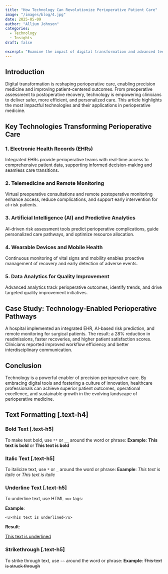 ```yaml
---
title: "How Technology Can Revolutionize Perioperative Patient Care"
image: "/images/blog/4.jpg"
date: 2025-05-09
author: "Allium Johnson"
categories:
  - Technology
  - Insights
draft: false

excerpt: "Examine the impact of digital transformation and advanced technologies on perioperative care, precision medicine, and patient-centered outcomes."
---
```


## Introduction

Digital transformation is reshaping perioperative care, enabling precision medicine and improving patient-centered outcomes. From preoperative assessment to postoperative recovery, technology is empowering clinicians to deliver safer, more efficient, and personalized care. This article highlights the most impactful technologies and their applications in perioperative medicine.

## Key Technologies Transforming Perioperative Care

### 1. Electronic Health Records (EHRs)
Integrated EHRs provide perioperative teams with real-time access to comprehensive patient data, supporting informed decision-making and seamless care transitions.

### 2. Telemedicine and Remote Monitoring
Virtual preoperative consultations and remote postoperative monitoring enhance access, reduce complications, and support early intervention for at-risk patients.

### 3. Artificial Intelligence (AI) and Predictive Analytics
AI-driven risk assessment tools predict perioperative complications, guide personalized care pathways, and optimize resource allocation.

### 4. Wearable Devices and Mobile Health
Continuous monitoring of vital signs and mobility enables proactive management of recovery and early detection of adverse events.

### 5. Data Analytics for Quality Improvement
Advanced analytics track perioperative outcomes, identify trends, and drive targeted quality improvement initiatives.

## Case Study: Technology-Enabled Perioperative Pathways
A hospital implemented an integrated EHR, AI-based risk prediction, and remote monitoring for surgical patients. The result: a 28% reduction in readmissions, faster recoveries, and higher patient satisfaction scores. Clinicians reported improved workflow efficiency and better interdisciplinary communication.

## Conclusion
Technology is a powerful enabler of precision perioperative care. By embracing digital tools and fostering a culture of innovation, healthcare professionals can achieve superior patient outcomes, operational excellence, and sustainable growth in the evolving landscape of perioperative medicine.

## Text Formatting [.text-h4]

### Bold Text [.text-h5]

To make text bold, use `**` or `__` around the word or phrase:
**Example**: **This text is bold** or **This text is bold**

### Italic Text [.text-h5]

To italicize text, use `*` or `_` around the word or phrase:
**Example**: _This text is italic_ or _This text is italic_

### Underline Text [.text-h5]

To underline text, use HTML `<u>` tags:

**Example**:

`<u>This text is underlined</u>`

**Result**:

<u>This text is underlined</u>

### Strikethrough [.text-h5]

To strike through text, use `~~` around the word or phrase:
**Example**: ~~This text is struck through~~
